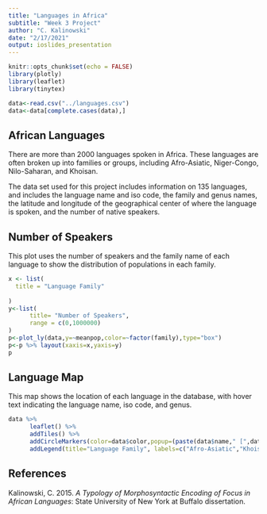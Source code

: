 ```yaml
---
title: "Languages in Africa"
subtitle: "Week 3 Project"
author: "C. Kalinowski"
date: "2/17/2021"
output: ioslides_presentation
---
```


```r
knitr::opts_chunk$set(echo = FALSE)
library(plotly)
library(leaflet)
library(tinytex)
```


```r
data<-read.csv("../languages.csv")
data<-data[complete.cases(data),]

```

## African Languages

There are more than 2000 languages spoken in Africa. These languages are often broken up into families or groups, including Afro-Asiatic, Niger-Congo, Nilo-Saharan, and Khoisan.

The data set used for this project includes information on 135 languages, and includes the language name and iso code, the family and genus names, the latitude and longitude of the geographical center of where the language is spoken, and the number of native speakers.

## Number of Speakers

This plot uses the number of speakers and the family name of each language to show the distribution of populations in each family. 

```r
x <- list(
  title = "Language Family"
  
)
y<-list(
      title= "Number of Speakers",
      range = c(0,1000000)
)
p<-plot_ly(data,y=~meanpop,color=~factor(family),type="box")
p<-p %>% layout(xaxis=x,yaxis=y)
p
```

## Language Map

This map shows the location of each language in the database, with hover text indicating the language name, iso code, and genus.

```r
data %>% 
      leaflet() %>%
      addTiles() %>%
      addCircleMarkers(color=data$color,popup=(paste(data$name," [",data$code, "] (",data$genus,")",sep="")),weight=1,fillOpacity=0.75) %>%
      addLegend(title="Language Family", labels=c("Afro-Asiatic","Khoisan","Niger-Congo","Nilo-Sarahan"),colors=c("red","green","blue","yellow"))

```


## References

Kalinowski, C. 2015. *A Typology of Morphosyntactic Encoding of Focus in African Languages*: State University of New York at Buffalo dissertation. 